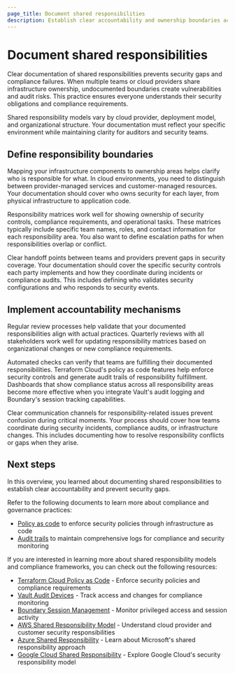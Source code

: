 ```yaml
---
page_title: Document shared responsibilities
description: Establish clear accountability and ownership boundaries across your infrastructure and application stack.
---
```


# Document shared responsibilities

Clear documentation of shared responsibilities prevents security gaps and compliance failures. When multiple teams or cloud providers share infrastructure ownership, undocumented boundaries create vulnerabilities and audit risks. This practice ensures everyone understands their security obligations and compliance requirements.

Shared responsibility models vary by cloud provider, deployment model, and organizational structure. Your documentation must reflect your specific environment while maintaining clarity for auditors and security teams.

## Define responsibility boundaries

Mapping your infrastructure components to ownership areas helps clarify who is responsible for what. In cloud environments, you need to distinguish between provider-managed services and customer-managed resources. Your documentation should cover who owns security for each layer, from physical infrastructure to application code.

Responsibility matrices work well for showing ownership of security controls, compliance requirements, and operational tasks. These matrices typically include specific team names, roles, and contact information for each responsibility area. You also want to define escalation paths for when responsibilities overlap or conflict.

Clear handoff points between teams and providers prevent gaps in security coverage. Your documentation should cover the specific security controls each party implements and how they coordinate during incidents or compliance audits. This includes defining who validates security configurations and who responds to security events.

## Implement accountability mechanisms

Regular review processes help validate that your documented responsibilities align with actual practices. Quarterly reviews with all stakeholders work well for updating responsibility matrices based on organizational changes or new compliance requirements.

Automated checks can verify that teams are fulfilling their documented responsibilities. Terraform Cloud's policy as code features help enforce security controls and generate audit trails of responsibility fulfillment. Dashboards that show compliance status across all responsibility areas become more effective when you integrate Vault's audit logging and Boundary's session tracking capabilities.

Clear communication channels for responsibility-related issues prevent confusion during critical moments. Your process should cover how teams coordinate during security incidents, compliance audits, or infrastructure changes. This includes documenting how to resolve responsibility conflicts or gaps when they arise.

## Next steps

In this overview, you learned about documenting shared responsibilities to establish clear accountability and prevent security gaps.

Refer to the following documents to learn more about compliance and governance practices:

- [Policy as code](/well-architected-framework/secure-systems/compliance-and-governance/policy-as-code) to enforce security policies through infrastructure as code
- [Audit trails](/well-architected-framework/secure-systems/compliance-and-governance/audit-trails) to maintain comprehensive logs for compliance and security monitoring

If you are interested in learning more about shared responsibility models and compliance frameworks, you can check out the following resources:

- [Terraform Cloud Policy as Code](/terraform/cloud-docs/policy-enforcement) - Enforce security policies and compliance requirements
- [Vault Audit Devices](/vault/docs/audit) - Track access and changes for compliance monitoring
- [Boundary Session Management](/boundary/docs/operations/session-recordings) - Monitor privileged access and session activity
- [AWS Shared Responsibility Model](https://aws.amazon.com/compliance/shared-responsibility-model/) - Understand cloud provider and customer security responsibilities
- [Azure Shared Responsibility](https://learn.microsoft.com/en-us/azure/security/fundamentals/shared-responsibility) - Learn about Microsoft's shared responsibility approach
- [Google Cloud Shared Responsibility](https://cloud.google.com/security/shared-responsibility) - Explore Google Cloud's security responsibility model 